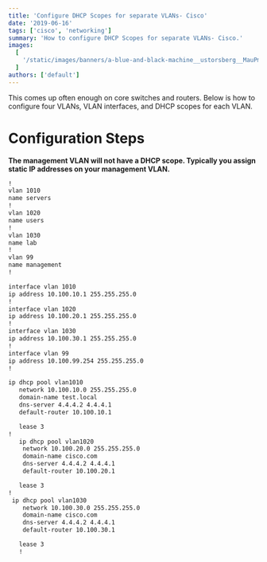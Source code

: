 ```yaml
---
title: 'Configure DHCP Scopes for separate VLANs- Cisco'
date: '2019-06-16'
tags: ['cisco', 'networking']
summary: 'How to configure DHCP Scopes for separate VLANs- Cisco.'
images:
  [
    '/static/images/banners/a-blue-and-black-machine__ustorsberg__MauPmUJJ08.jpg.jpg',
  ]
authors: ['default']
---
```

This comes up often enough on core switches and routers. Below is how to configure four VLANs, VLAN interfaces, and DHCP scopes for each VLAN.

# Configuration Steps

**The management VLAN will not have a DHCP scope. Typically you assign static IP addresses on your management VLAN.**

```bash
!
vlan 1010
name servers
!
vlan 1020
name users
!
vlan 1030
name lab
!
vlan 99
name management
!

interface vlan 1010
ip address 10.100.10.1 255.255.255.0
!
interface vlan 1020
ip address 10.100.20.1 255.255.255.0
!
interface vlan 1030
ip address 10.100.30.1 255.255.255.0
!
interface vlan 99
ip address 10.100.99.254 255.255.255.0
!

ip dhcp pool vlan1010
   network 10.100.10.0 255.255.255.0
   domain-name test.local
   dns-server 4.4.4.2 4.4.4.1
   default-router 10.100.10.1

   lease 3
!
   ip dhcp pool vlan1020
    network 10.100.20.0 255.255.255.0
    domain-name cisco.com
    dns-server 4.4.4.2 4.4.4.1
    default-router 10.100.20.1

   lease 3
!
 ip dhcp pool vlan1030
    network 10.100.30.0 255.255.255.0
    domain-name cisco.com
    dns-server 4.4.4.2 4.4.4.1
    default-router 10.100.30.1

   lease 3
   !
```